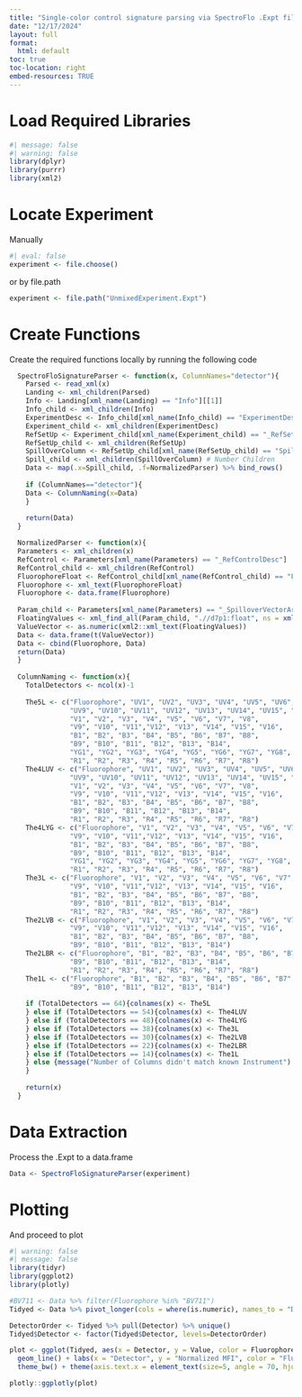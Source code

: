 ```yaml
---
title: "Single-color control signature parsing via SpectroFlo .Expt file"
date: "12/17/2024"
layout: full
format:
  html: default
toc: true
toc-location: right
embed-resources: TRUE
---
```


# Load Required Libraries

```r
#| message: false
#| warning: false
library(dplyr)
library(purrr)
library(xml2)
```

# Locate Experiment

Manually

```r
#| eval: false
experiment <- file.choose()
```

or by file.path
```r
experiment <- file.path("UnmixedExperiment.Expt")
```

# Create Functions

Create the required functions locally by running the following code
```r
  SpectroFloSignatureParser <- function(x, ColumnNames="detector"){
    Parsed <- read_xml(x)
    Landing <- xml_children(Parsed)
    Info <- Landing[xml_name(Landing) == "Info"][[1]]
    Info_child <- xml_children(Info)
    ExperimentDesc <- Info_child[xml_name(Info_child) == "ExperimentDesc"][[1]]
    Experiment_child <- xml_children(ExperimentDesc)
    RefSetUp <- Experiment_child[xml_name(Experiment_child) == "_RefSetupResult"][[1]]
    RefSetUp_child <- xml_children(RefSetUp)
    SpillOverColumn <- RefSetUp_child[xml_name(RefSetUp_child) == "SpilloverColumnList"][[1]]
    Spill_child <- xml_children(SpillOverColumn) # Number Children
    Data <- map(.x=Spill_child, .f=NormalizedParser) %>% bind_rows()
    
    if (ColumnNames=="detector"){
    Data <- ColumnNaming(x=Data)
    }
    
    return(Data)
  }

  NormalizedParser <- function(x){
  Parameters <- xml_children(x)
  RefControl <- Parameters[xml_name(Parameters) == "_RefControlDesc"]
  RefControl_child <- xml_children(RefControl)
  FluorophoreFloat <- RefControl_child[xml_name(RefControl_child) == "Fluorochrome"]
  Fluorophore <- xml_text(FluorophoreFloat)
  Fluorophore <- data.frame(Fluorophore)
  
  Param_child <- Parameters[xml_name(Parameters) == "_SpilloverVectorArea"]
  FloatingValues <- xml_find_all(Param_child, ".//d7p1:float", ns = xml_ns(Param_child))
  ValueVector <- as.numeric(xml2::xml_text(FloatingValues))
  Data <- data.frame(t(ValueVector))
  Data <- cbind(Fluorophore, Data)
  return(Data)
  }
  
  ColumnNaming <- function(x){
    TotalDetectors <- ncol(x)-1
    
    The5L <- c("Fluorophore", "UV1", "UV2", "UV3", "UV4", "UV5", "UV6", "UV7", "UV8",
               "UV9", "UV10", "UV11", "UV12", "UV13", "UV14", "UV15", "UV16",
               "V1", "V2", "V3", "V4", "V5", "V6", "V7", "V8",
               "V9", "V10", "V11","V12", "V13", "V14", "V15", "V16",
               "B1", "B2", "B3", "B4", "B5", "B6", "B7", "B8",
               "B9", "B10", "B11", "B12", "B13", "B14",
               "YG1", "YG2", "YG3", "YG4", "YG5", "YG6", "YG7", "YG8", "YG9", "YG10",
               "R1", "R2", "R3", "R4", "R5", "R6", "R7", "R8")
    The4LUV <- c("Fluorophore", "UV1", "UV2", "UV3", "UV4", "UV5", "UV6", "UV7", "UV8",
               "UV9", "UV10", "UV11", "UV12", "UV13", "UV14", "UV15", "UV16",
               "V1", "V2", "V3", "V4", "V5", "V6", "V7", "V8",
               "V9", "V10", "V11","V12", "V13", "V14", "V15", "V16",
               "B1", "B2", "B3", "B4", "B5", "B6", "B7", "B8",
               "B9", "B10", "B11", "B12", "B13", "B14",
               "R1", "R2", "R3", "R4", "R5", "R6", "R7", "R8")
    The4LYG <- c("Fluorophore", "V1", "V2", "V3", "V4", "V5", "V6", "V7", "V8",
               "V9", "V10", "V11","V12", "V13", "V14", "V15", "V16",
               "B1", "B2", "B3", "B4", "B5", "B6", "B7", "B8",
               "B9", "B10", "B11", "B12", "B13", "B14",
               "YG1", "YG2", "YG3", "YG4", "YG5", "YG6", "YG7", "YG8", "YG9", "YG10",
               "R1", "R2", "R3", "R4", "R5", "R6", "R7", "R8")
    The3L <- c("Fluorophore", "V1", "V2", "V3", "V4", "V5", "V6", "V7", "V8",
               "V9", "V10", "V11","V12", "V13", "V14", "V15", "V16",
               "B1", "B2", "B3", "B4", "B5", "B6", "B7", "B8",
               "B9", "B10", "B11", "B12", "B13", "B14",
               "R1", "R2", "R3", "R4", "R5", "R6", "R7", "R8")
    The2LVB <- c("Fluorophore", "V1", "V2", "V3", "V4", "V5", "V6", "V7", "V8",
               "V9", "V10", "V11","V12", "V13", "V14", "V15", "V16",
               "B1", "B2", "B3", "B4", "B5", "B6", "B7", "B8",
               "B9", "B10", "B11", "B12", "B13", "B14")
    The2LBR <- c("Fluorophore", "B1", "B2", "B3", "B4", "B5", "B6", "B7", "B8",
               "B9", "B10", "B11", "B12", "B13", "B14",
               "R1", "R2", "R3", "R4", "R5", "R6", "R7", "R8")
    The1L <- c("Fluorophore", "B1", "B2", "B3", "B4", "B5", "B6", "B7", "B8",
               "B9", "B10", "B11", "B12", "B13", "B14")
    
    if (TotalDetectors == 64){colnames(x) <- The5L
    } else if (TotalDetectors == 54){colnames(x) <- The4LUV
    } else if (TotalDetectors == 48){colnames(x) <- The4LYG
    } else if (TotalDetectors == 38){colnames(x) <- The3L
    } else if (TotalDetectors == 30){colnames(x) <- The2LVB
    } else if (TotalDetectors == 22){colnames(x) <- The2LBR
    } else if (TotalDetectors == 14){colnames(x) <- The1L
    } else {message("Number of Columns didn't match known Instrument")
    }
    
    return(x)
  }
```

# Data Extraction

Process the .Expt to a data.frame
```r
Data <- SpectroFloSignatureParser(experiment)
```


# Plotting
And proceed to plot
```r
#| warning: false
#| message: false
library(tidyr)
library(ggplot2)
library(plotly)
```

```r
#BV711 <- Data %>% filter(Fluorophore %in% "BV711")
Tidyed <- Data %>% pivot_longer(cols = where(is.numeric), names_to = "Detector", values_to = "Value")

DetectorOrder <- Tidyed %>% pull(Detector) %>% unique()
Tidyed$Detector <- factor(Tidyed$Detector, levels=DetectorOrder)

plot <- ggplot(Tidyed, aes(x = Detector, y = Value, color = Fluorophore, group = Fluorophore)) +
  geom_line() + labs(x = "Detector", y = "Normalized MFI", color = "Fluorophore") +
  theme_bw() + theme(axis.text.x = element_text(size=5, angle = 70, hjust = 1))

plotly::ggplotly(plot)
```
